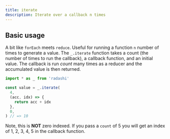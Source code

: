 ```yaml
---
title: iterate
description: Iterate over a callback n times
---
```


## Basic usage

A bit like `forEach` meets `reduce`. Useful for running a function `n` number of times to generate a value. The `_.iterate` function takes a count (the number of times to run the callback), a callback function, and an initial value. The callback is run _count_ many times as a reducer and the accumulated value is then returned.

```ts
import * as _ from 'radashi'

const value = _.iterate(
  4,
  (acc, idx) => {
    return acc + idx
  },
  0,
) // => 10
```

Note, this is **NOT** zero indexed. If you pass a `count` of 5 you will get an index of 1, 2, 3, 4, 5 in the callback function.
